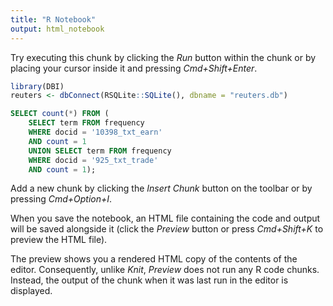 ```yaml
---
title: "R Notebook"
output: html_notebook
---
```




Try executing this chunk by clicking the *Run* button within the chunk or by placing your cursor inside it and pressing *Cmd+Shift+Enter*. 

```r

library(DBI)
reuters <- dbConnect(RSQLite::SQLite(), dbname = "reuters.db")

```



```sql

SELECT count(*) FROM (
	SELECT term FROM frequency
	WHERE docid = '10398_txt_earn'
	AND count = 1
	UNION SELECT term FROM frequency
	WHERE docid = '925_txt_trade'
	AND count = 1);


```


Add a new chunk by clicking the *Insert Chunk* button on the toolbar or by pressing *Cmd+Option+I*.

When you save the notebook, an HTML file containing the code and output will be saved alongside it (click the *Preview* button or press *Cmd+Shift+K* to preview the HTML file). 

The preview shows you a rendered HTML copy of the contents of the editor. Consequently, unlike *Knit*, *Preview* does not run any R code chunks. Instead, the output of the chunk when it was last run in the editor is displayed.

